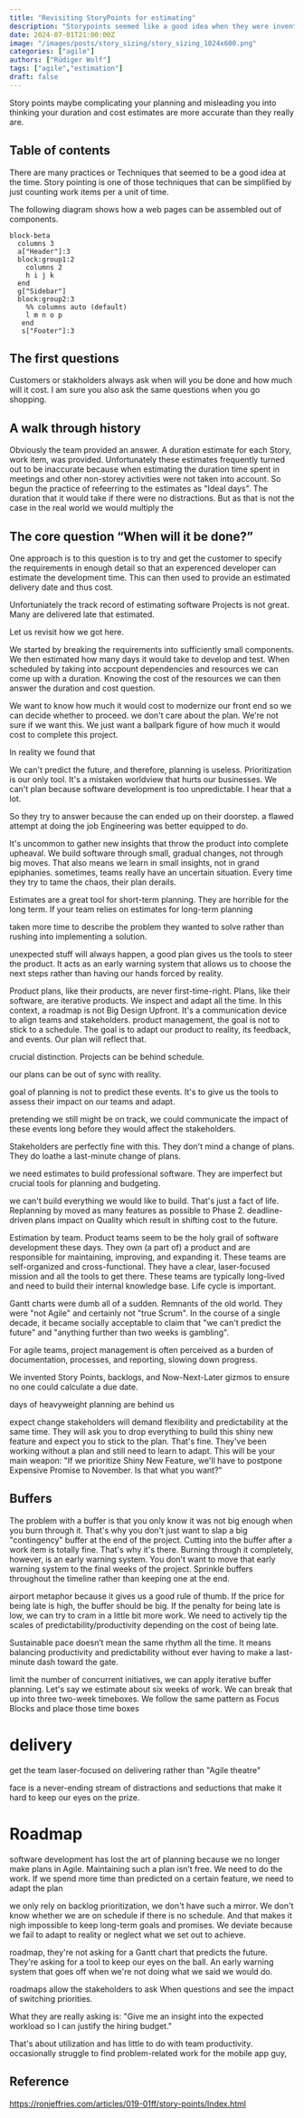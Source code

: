 ```yaml
---
title: "Revisiting StoryPoints for estimating"
description: "Storypoints seemed like a good idea when they were invented. In hindsite we now know better."
date: 2024-07-01T21:00:00Z
image: "/images/posts/story_sizing/story_sizing_1024x600.png"
categories: ["agile"]
authors: ["Rüdiger Wolf"]
tags: ["agile","estimation"]
draft: false
---
```


Story points maybe complicating your planning and misleading you into thinking your duration and cost estimates are more accurate than they really are.


## Table of contents

There are many practices or Techniques that seemed to be a good idea at the time. Story pointing is one of those techniques that can be simplified by just counting work items per a unit of time.

The following diagram shows how a web pages can be assembled out of components.

```mermaid
block-beta
  columns 3
  a["Header"]:3
  block:group1:2
    columns 2
    h i j k
  end
  g["Sidebar"]
  block:group2:3
    %% columns auto (default)
    l m n o p
   end
   s["Footer"]:3

```


## The first questions

Customers or stakholders always ask when will you be done and how much will it cost. 
I am sure you also ask the same questions when you go shopping.

## A walk through history

Obviously the team provided an answer. A duration estimate for each Story, work item, was provided. Unfortunately these estimates frequently turned out to be inaccurate because when estimating the duration time spent in meetings and other non-storey activities were not taken into account. So begun the practice of refeerring to the estimates as "Ideal days".  The duration that it would take if there were no distractions. But as that is not the case in the real world we would multiply the 


## The core question “When will it be done?”

One approach is to this question is to try and get the customer to specify the requirements in enough detail so that an experenced developer can estimate the development time.
This can then used to provide an estimated delivery date and thus cost.

Unfortuniately the track record of estimating software Projects is not great. Many are delivered late that estimated.

Let us revisit how we got here.

We started by breaking the requirements into sufficiently small components. We then estimated how many days it would take to develop and test. When scheduled by taking into accpount dependencies and resources we can come up with a duration.  Knowing the cost of the resources we can then answer the duration and cost question.

We want to know how much it would cost to modernize our front end so we can decide whether to proceed.
we don't care about the plan. We're not sure if we want this. We just want a ballpark figure of how much it would cost to complete this project.


In reality we found that 

We can't predict the future, and therefore, planning is useless. Prioritization is our only tool.
It's a mistaken worldview that hurts our businesses.
We can't plan because software development is too unpredictable. I hear that a lot.

So they try to answer because the can ended up on their doorstep.
a flawed attempt at doing the job Engineering was better equipped to do.

It's uncommon to gather new insights that throw the product into complete upheaval. We build software through small, gradual changes, not through big moves. That also means we learn in small insights, not in grand epiphanies.
sometimes, teams really have an uncertain situation. Every time they try to tame the chaos, their plan derails.

Estimates are a great tool for short-term planning. They are horrible for the long term. If your team relies on estimates for long-term planning

 taken more time to describe the problem they wanted to solve rather than rushing into implementing a solution.

 unexpected stuff will always happen, a good plan gives us the tools to steer the product. It acts as an early warning system that allows us to choose the next steps rather than having our hands forced by reality.

 Product plans, like their products, are never first-time-right. Plans, like their software, are iterative products. We inspect and adapt all the time. In this context, a roadmap is not Big Design Upfront. It's a communication device to align teams and stakeholders. product management, the goal is not to stick to a schedule. The goal is to adapt our product to reality, its feedback, and events. Our plan will reflect that.

 crucial distinction. Projects can be behind schedule.

 our plans can be out of sync with reality.

 goal of planning is not to predict these events. It's to give us the tools to assess their impact on our teams and adapt.

  pretending we still might be on track, we could communicate the impact of these events long before they would affect the stakeholders.

  Stakeholders are perfectly fine with this. They don't mind a change of plans. They do loathe a last-minute change of plans.

  we need estimates to build professional software. They are imperfect but crucial tools for planning and budgeting.

we can't build everything we would like to build. That's just a fact of life.
Replanning by moved as many features as possible to Phase 2.
deadline-driven plans impact on Quality which result in shifting cost to the future.

Estimation by team.
Product teams seem to be the holy grail of software development these days. They own (a part of) a product and are responsible for maintaining, improving, and expanding it. These teams are self-organized and cross-functional. They have a clear, laser-focused mission and all the tools to get there. These teams are typically long-lived and need to build their internal knowledge base.
Life cycle is important.

Gantt charts were dumb all of a sudden. Remnants of the old world. They were "not Agile" and certainly not "true Scrum". In the course of a single decade, it became socially acceptable to claim that "we can't predict the future" and "anything further than two weeks is gambling".

For agile teams, project management is often perceived as a burden of documentation, processes, and reporting, slowing down progress.

We invented Story Points, backlogs, and Now-Next-Later gizmos to ensure no one could calculate a due date.

days of heavyweight planning are behind us

expect change
stakeholders will demand flexibility and predictability at the same time. They will ask you to drop everything to build this shiny new feature and expect you to stick to the plan. That's fine. They've been working without a plan and still need to learn to adapt. This will be your main weapon: "If we prioritize Shiny New Feature, we'll have to postpone Expensive Promise to November. Is that what you want?"



## Buffers

The problem with a buffer is that you only know it was not big enough when you burn
through it. That's why you don't just want to slap a big "contingency" buffer at the end
of the project. Cutting into the buffer after a work item is totally fine. That's why it's
there. Burning through it completely, however, is an early warning system. You don't
want to move that early warning system to the final weeks of the project.
Sprinkle buffers throughout the timeline rather than keeping one at the end.

airport metaphor because it gives us a good rule of thumb.
If the price for being late is high, the buffer should be big.
If the penalty for being late is low, we can try to cram in a little bit more work.
We need to actively tip the scales of predictability/productivity depending on the cost of being late.

Sustainable pace doesn’t mean the same rhythm all the time. It means balancing productivity and predictability without ever having to make a last-minute dash toward the gate.

limit the number of concurrent initiatives, we can apply iterative buffer planning. Let's say we estimate about six weeks of work. We can break that up into three two-week timeboxes. We follow the same pattern as Focus Blocks and place those time boxes




# delivery

get the team laser-focused on delivering rather than "Agile theatre"

face is a never-ending stream of distractions and seductions that make it hard to keep our eyes on the prize. 



# Roadmap

software development has lost the art of planning because we no longer make plans in Agile.
Maintaining such a plan isn’t free. We need to do the work. If we spend more time than predicted on a certain feature, we need to adapt the plan

we only rely on backlog prioritization, we don't have such a mirror. We don't know whether we are on schedule if there is no schedule. And that makes it nigh impossible to keep long-term goals and promises.
We deviate because we fail to adapt to reality or neglect what we set out to achieve. 

roadmap, they're not asking for a Gantt chart that predicts the future. They're asking for a tool to keep our eyes on the ball. An early warning system that goes off when we're not doing what we said we would do.

roadmaps allow the stakeholders to ask When questions and see the impact of switching priorities.

What they are really asking is: "Give me an insight into the expected workload so I can justify the hiring budget."

That's about utilization and has little to do with team productivity. 
occasionally struggle to find problem-related work for the mobile app guy,







## Reference

https://ronjeffries.com/articles/019-01ff/story-points/Index.html

